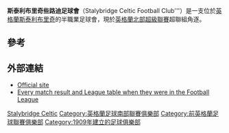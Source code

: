 {{Infobox football club
| clubname = 斯泰利布里奇些路迪足球會
| image    = <!-- 檔案不存在 StalybridgeCeltic.png ，可從英文維基百科取得 -->
| image_size = 160px
| fullname = Stalybridge Celtic Football Club
| nickname = 'Bridge, The Celts, Celtic,
| founded  = 1909年 ''（可能1906年）''
| ground   = [[斯泰利布里奇|斯泰利布里奇]][[Bower_Fold|Bower Fold]]
| capacity = 6,500 (1,300座位)
| chairman = Rob Gorski
| manager  = [[Simon_Haworth|Simon Haworth]]
| league   = [[英格蘭北部超級聯賽|英格蘭北部超級聯賽]]超聯組
| season   = 2019-20
| position = [[英格蘭北部超級聯賽|英格蘭北部超級聯賽]]超聯組(賽季註銷)
|pattern_la1=|pattern_b1=_bluesquares|pattern_ra1=|pattern_sh1=_whitebottom|pattern_so1=_bluehorizontal
| leftarm1=0000FF|body1=FFFFFF|rightarm1=0000FF|shorts1=0000FF|socks1=FFFFFF
| pattern_la2=|pattern_b2=|pattern_ra2=|pattern_sh2=_whitebottom
| leftarm2=5416B4|body2=5416B4|rightarm2=5416B4|shorts2=5416B4|socks2=5416B4
}}
'''斯泰利布里奇些路迪足球會'''（Stalybridge Celtic Football Club'''）是一支位於[[英格蘭|英格蘭]][[斯泰利布里奇|斯泰利布里奇]]的半職業足球會，現於[[英格蘭北部超級聯賽|英格蘭北部超級聯賽]]超聯組角逐。

==參考==
{{Reflist}}

==外部連結==
*[http://www.stalybridgeceltic.co.uk/index.php Official site] {{Wayback|url=http://www.stalybridgeceltic.co.uk/index.php |date=20210111135249 }}
*[http://www.footballsite.co.uk/Statistics/ClubbyClub/ClubHistories/StalybridgeCeltic.htm Every match result and League table when they were in the Football League] {{Wayback|url=http://www.footballsite.co.uk/Statistics/ClubbyClub/ClubHistories/StalybridgeCeltic.htm |date=20210111103232 }}

[[Category:坦姆賽德足球俱樂部|Stalybridge Celtic]]
[[Category:英格蘭足球南部聯賽俱樂部|Category:英格蘭足球南部聯賽俱樂部]]
[[Category:前英格蘭足球聯賽俱樂部|Category:前英格蘭足球聯賽俱樂部]]
[[Category:1909年建立的足球俱樂部|Category:1909年建立的足球俱樂部]]
